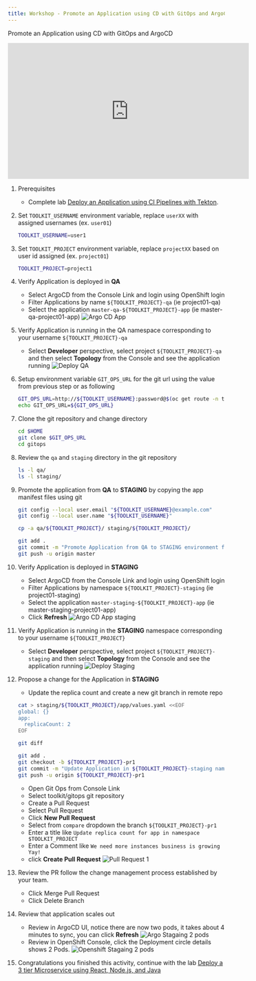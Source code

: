 ```yaml
---
title: Workshop - Promote an Application using CD with GitOps and ArgoCD
---
```



<PageDescription>

Promote an Application using CD with GitOps and ArgoCD

</PageDescription>


<iframe width="560" height="315" src="https://www.youtube.com/embed/Fr85xbcM_es" frameborder="0" allow="accelerometer; autoplay; clipboard-write; encrypted-media; gyroscope; picture-in-picture" allowfullscreen></iframe>


1. Prerequisites
    - Complete lab [Deploy an Application using CI Pipelines with Tekton](./ci).

1. Set `TOOLKIT_USERNAME` environment variable, replace `userXX` with assigned usernames (ex. `user01`)
    ```bash
    TOOLKIT_USERNAME=user1
    ```

1. Set `TOOLKIT_PROJECT` environment variable, replace `projectXX` based on user id assigned (ex. `project01`)
    ```bash
    TOOLKIT_PROJECT=project1
    ```

1. Verify Application is deployed in **QA**
    - Select ArgoCD from the Console Link and login using OpenShift login
    - Filter Applications by name `${TOOLKIT_PROJECT}-qa` (ie project01-qa)
    - Select the application `master-qa-${TOOLKIT_PROJECT}-app` (ie master-qa-project01-app)
        ![Argo CD App](../images/argo-app.jpg)

1. Verify Application is running in the QA namespace corresponding to your username `${TOOLKIT_PROJECT}-qa`
    - Select **Developer** perspective, select project `${TOOLKIT_PROJECT}-qa` and then select **Topology** from the Console and see the application running
        ![Deploy QA](../images/deploy-qa.jpg)

1. Setup environment variable `GIT_OPS_URL` for the git url using the value from previous step or as following
    ```bash
    GIT_OPS_URL=http://${TOOLKIT_USERNAME}:password@$(oc get route -n tools gogs --template='{{.spec.host}}')/toolkit/gitops
    echo GIT_OPS_URL=${GIT_OPS_URL}
    ```

1. Clone the git repository and change directory
    ```bash
    cd $HOME
    git clone $GIT_OPS_URL
    cd gitops
    ```

1. Review the `qa` and `staging` directory in the git repository
    ```bash
    ls -l qa/
    ls -l staging/
    ```

1. Promote the application from **QA** to **STAGING** by copying the app manifest files using git
    ```bash
    git config --local user.email "${TOOLKIT_USERNAME}@example.com"
    git config --local user.name "${TOOLKIT_USERNAME}"

    cp -a qa/${TOOLKIT_PROJECT}/ staging/${TOOLKIT_PROJECT}/

    git add .
    git commit -m "Promote Application from QA to STAGING environment for $TOOLKIT_PROJECT"
    git push -u origin master
    ```

1. Verify Application is deployed in **STAGING**
    - Select ArgoCD from the Console Link and login using OpenShift login
    - Filter Applications by namespace `${TOOLKIT_PROJECT}-staging` (ie project01-staging)
    - Select the application `master-staging-${TOOLKIT_PROJECT}-app` (ie master-staging-project01-app)
    - Click **Refresh**
        ![Argo CD App staging](../images/argo-app-staging.jpg)

1. Verify Application is running in the **STAGING** namespace corresponding to your username `${TOOLKIT_PROJECT}`
    - Select **Developer** perspective, select project `${TOOLKIT_PROJECT}-staging` and then select **Topology** from the Console and see the application running
        ![Deploy Staging](../images/deploy-staging.jpg)

1. Propose a change for the Application in **STAGING**
    - Update the replica count and create a new git branch in remote repo
    ```bash
    cat > staging/${TOOLKIT_PROJECT}/app/values.yaml <<EOF
    global: {}
    app:
      replicaCount: 2
    EOF

    git diff

    git add .
    git checkout -b ${TOOLKIT_PROJECT}-pr1
    git commit -m "Update Application in ${TOOLKIT_PROJECT}-staging namespace"
    git push -u origin ${TOOLKIT_PROJECT}-pr1
    ```
    - Open Git Ops from Console Link
    - Select toolkit/gitops git repository
    - Create a Pull Request
    - Select Pull Request
    - Click **New Pull Request**
    - Select from `compare` dropdown the branch `${TOOLKIT_PROJECT}-pr1`
    - Enter a title like `Update replica count for app in namespace $TOOLKIT_PROJECT`
    - Enter a Comment like `We need more instances business is growing Yay!`
    - click **Create Pull Request**
        ![Pull Request 1](../images/gitops-pr1.jpg)

1. Review the PR follow the change management process established by your team.
    - Click Merge Pull Request
    - Click Delete Branch

1. Review that application scales out
    - Review in ArgoCD UI, notice there are now two pods, it takes about 4 minutes to sync, you can click **Refresh**
        ![Argo Stagaing 2 pods](../images/argo-app-staging2.jpg)
    - Review in OpenShift Console, click the Deployment circle details shows 2 Pods.
        ![Openshift Stagaing 2 pods](../images/deploy-staging2.jpg)

1. Congratulations you finished this activity, continue with the lab [Deploy a 3 tier Microservice using React, Node.js, and Java](../inventory)